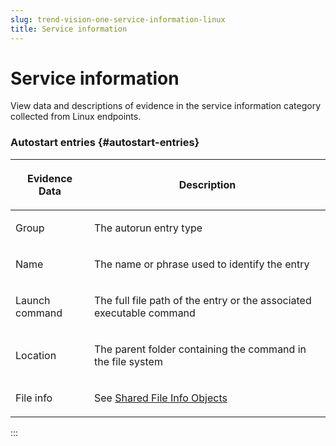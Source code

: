 ```yaml
---
slug: trend-vision-one-service-information-linux
title: Service information
---
```

# Service information

View data and descriptions of evidence in the service information category collected from Linux endpoints.

### Autostart entries {#autostart-entries}

<table>
<colgroup>
<col style="width: 25%" />
<col style="width: 75%" />
</colgroup>
<thead>
<tr>
<th><p>Evidence Data</p></th>
<th><p>Description</p></th>
</tr>
</thead>
<tbody>
<tr>
<td><p>Group</p></td>
<td><p>The autorun entry type</p></td>
</tr>
<tr>
<td><p>Name</p></td>
<td><p>The name or phrase used to identify the entry</p></td>
</tr>
<tr>
<td><p>Launch command</p></td>
<td><p>The full file path of the entry or the associated executable command</p></td>
</tr>
<tr>
<td><p>Location</p></td>
<td><p>The parent folder containing the command in the file system</p></td>
</tr>
<tr>
<td><p>File info</p></td>
<td><p>See <a href="trend-vision-one-shared-file-info-objects-linux">Shared File Info Objects</a></p></td>
</tr>
</tbody>
</table>
:::
